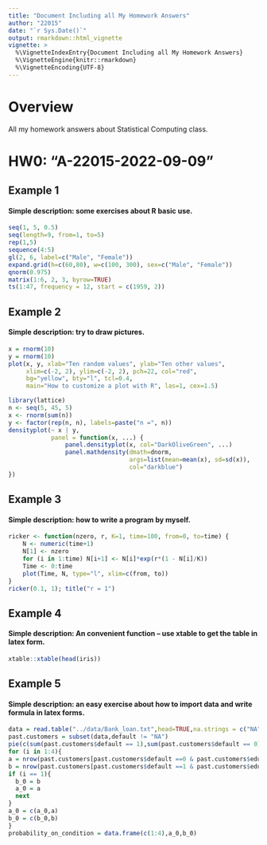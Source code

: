 ```yaml
---
title: "Document Including all My Homework Answers"
author: "22015"
date: "`r Sys.Date()`"
output: rmarkdown::html_vignette
vignette: >
  %\VignetteIndexEntry{Document Including all My Homework Answers}
  %\VignetteEngine{knitr::rmarkdown}
  %\VignetteEncoding{UTF-8}
---
```


# Overview

All my homework answers about Statistical Computing class.

# HW0: "A-22015-2022-09-09"

## Example 1

#### Simple description: some exercises about R basic use.

```r
seq(1, 5, 0.5)
seq(length=9, from=1, to=5)
rep(1,5)
sequence(4:5)
gl(2, 6, label=c("Male", "Female"))
expand.grid(h=c(60,80), w=c(100, 300), sex=c("Male", "Female"))
qnorm(0.975)
matrix(1:6, 2, 3, byrow=TRUE)
ts(1:47, frequency = 12, start = c(1959, 2))
```

## Example 2

#### Simple description: try to draw pictures.

```r
x = rnorm(10)
y = rnorm(10)
plot(x, y, xlab="Ten random values", ylab="Ten other values",
     xlim=c(-2, 2), ylim=c(-2, 2), pch=22, col="red",
     bg="yellow", bty="l", tcl=0.4,
     main="How to customize a plot with R", las=1, cex=1.5)
```
```r
library(lattice)
n <- seq(5, 45, 5)
x <- rnorm(sum(n))
y <- factor(rep(n, n), labels=paste("n =", n))
densityplot(~ x | y,
            panel = function(x, ...) {
                panel.densityplot(x, col="DarkOliveGreen", ...)
                panel.mathdensity(dmath=dnorm,
                                  args=list(mean=mean(x), sd=sd(x)),
                                  col="darkblue")
})
```

## Example 3

#### Simple description: how to write a program by myself.

```r
ricker <- function(nzero, r, K=1, time=100, from=0, to=time) {
    N <- numeric(time+1)
    N[1] <- nzero
    for (i in 1:time) N[i+1] <- N[i]*exp(r*(1 - N[i]/K))
    Time <- 0:time
    plot(Time, N, type="l", xlim=c(from, to))
}
ricker(0.1, 1); title("r = 1")
```

## Example 4

#### Simple description: An convenient function -- use  xtable to get the table in latex form.

```r
xtable::xtable(head(iris))
```

## Example 5

#### Simple description: an easy exercise about how to import data and write formula in latex forms.
  
```r
data = read.table("../data/Bank_loan.txt",head=TRUE,na.strings = c("NA"))
past.customers = subset(data,default != "NA")
pie(c(sum(past.customers$default == 1),sum(past.customers$default == 0)),c(1,0))
for (i in 1:4){
a = nrow(past.customers[past.customers$default ==0 & past.customers$edu == i,])/nrow(past.customers[past.customers$edu==i,])
b = nrow(past.customers[past.customers$default ==1 & past.customers$edu == i,])/nrow(past.customers[past.customers$edu==i,])
if (i == 1){
  b_0 = b
  a_0 = a
  next
}
a_0 = c(a_0,a)
b_0 = c(b_0,b)
}
probability_on_condition = data.frame(c(1:4),a_0,b_0)
```


